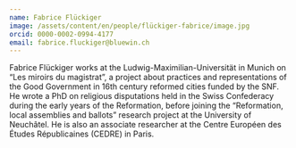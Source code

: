 ```yaml
---
name: Fabrice Flückiger
image: /assets/content/en/people/flückiger-fabrice/image.jpg
orcid: 0000-0002-0994-4177
email: fabrice.fluckiger@bluewin.ch
---
```

Fabrice Flückiger works at the Ludwig-Maximilian-Universität in Munich on “Les miroirs du magistrat”, a project about practices and representations of the Good Government in 16th century reformed cities funded by the SNF. He wrote a PhD on religious disputations held in the Swiss Confederacy during the early years of the Reformation, before joining the “Reformation, local assemblies and ballots” research project at the University of Neuchâtel. He is also an associate researcher at the Centre Européen des Études Républicaines (CEDRE) in Paris.
